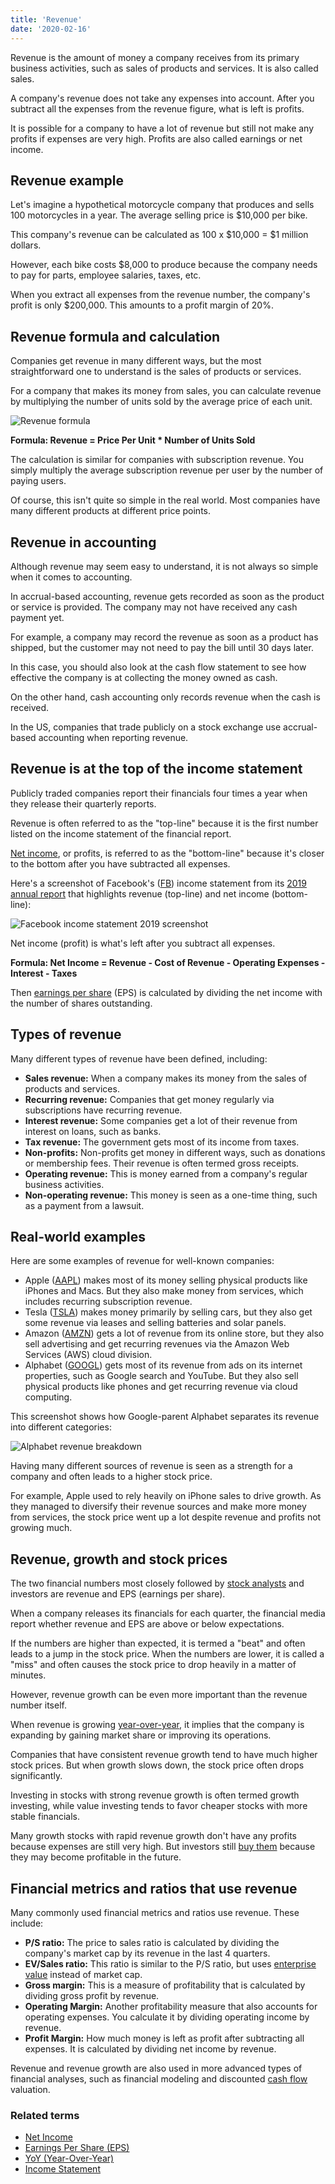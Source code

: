 ---
title: 'Revenue'
date: '2020-02-16'
---

Revenue is the amount of money a company receives from its primary business activities, such as sales of products and services. It is also called sales.

A company's revenue does not take any expenses into account. After you subtract all the expenses from the revenue figure, what is left is profits.

It is possible for a company to have a lot of revenue but still not make any profits if expenses are very high. Profits are also called earnings or net income.

## Revenue example

Let's imagine a hypothetical motorcycle company that produces and sells 100 motorcycles in a year. The average selling price is $10,000 per bike.

This company's revenue can be calculated as 100 x $10,000 = $1 million dollars.

However, each bike costs $8,000 to produce because the company needs to pay for parts, employee salaries, taxes, etc.

When you extract all expenses from the revenue number, the company's profit is only $200,000. This amounts to a profit margin of 20%.

## Revenue formula and calculation

Companies get revenue in many different ways, but the most straightforward one to understand is the sales of products or services.

For a company that makes its money from sales, you can calculate revenue by multiplying the number of units sold by the average price of each unit.

![Revenue formula](https://stockanalysis.com/wp-content/uploads/2020/02/revenue-formula.png)

**Formula: Revenue = Price Per Unit \* Number of Units Sold**

The calculation is similar for companies with subscription revenue. You simply multiply the average subscription revenue per user by the number of paying users.

Of course, this isn't quite so simple in the real world. Most companies have many different products at different price points.

## Revenue in accounting

Although revenue may seem easy to understand, it is not always so simple when it comes to accounting.

In accrual-based accounting, revenue gets recorded as soon as the product or service is provided. The company may not have received any cash payment yet.

For example, a company may record the revenue as soon as a product has shipped, but the customer may not need to pay the bill until 30 days later.

In this case, you should also look at the cash flow statement to see how effective the company is at collecting the money owned as cash.

On the other hand, cash accounting only records revenue when the cash is received.

In the US, companies that trade publicly on a stock exchange use accrual-based accounting when reporting revenue.

## Revenue is at the top of the income statement

Publicly traded companies report their financials four times a year when they release their quarterly reports.

Revenue is often referred to as the "top-line" because it is the first number listed on the income statement of the financial report.

[Net income](/term/net-income/), or profits, is referred to as the "bottom-line" because it's closer to the bottom after you have subtracted all expenses.

Here's a screenshot of Facebook's ([FB](/stocks/fb/)) income statement from its [2019 annual report](https://www.sec.gov/Archives/edgar/data/1326801/000132680119000009/fb-12312018x10k.htm) that highlights revenue (top-line) and net income (bottom-line):

![Facebook income statement 2019 screenshot](https://stockanalysis.com/wp-content/uploads/2020/02/facebook-income-statement-2019-screenshot.png)

Net income (profit) is what's left after you subtract all expenses.

**Formula: Net Income = Revenue - Cost of Revenue - Operating Expenses - Interest - Taxes**

Then [earnings per share](/term/eps-earnings-per-share/) (EPS) is calculated by dividing the net income with the number of shares outstanding.

## Types of revenue

Many different types of revenue have been defined, including:

-  **Sales revenue:** When a company makes its money from the sales of products and services.
-  **Recurring revenue:** Companies that get money regularly via subscriptions have recurring revenue.
-  **Interest revenue:** Some companies get a lot of their revenue from interest on loans, such as banks.
-  **Tax revenue:** The government gets most of its income from taxes.
-  **Non-profits:** Non-profits get money in different ways, such as donations or membership fees. Their revenue is often termed gross receipts.
-  **Operating revenue:** This is money earned from a company's regular business activities.
-  **Non-operating revenue:** This money is seen as a one-time thing, such as a payment from a lawsuit.

## Real-world examples

Here are some examples of revenue for well-known companies:

-  Apple ([AAPL](/stocks/aapl/)) makes most of its money selling physical products like iPhones and Macs. But they also make money from services, which includes recurring subscription revenue.
-  Tesla ([TSLA](/stocks/tsla/)) makes money primarily by selling cars, but they also get some revenue via leases and selling batteries and solar panels.
-  Amazon ([AMZN](/stocks/amzn/)) gets a lot of revenue from its online store, but they also sell advertising and get recurring revenues via the Amazon Web Services (AWS) cloud division.
-  Alphabet ([GOOGL](/stocks/googl/)) gets most of its revenue from ads on its internet properties, such as Google search and YouTube. But they also sell physical products like phones and get recurring revenue via cloud computing.

This screenshot shows how Google-parent Alphabet separates its revenue into different categories:

![Alphabet revenue breakdown](https://stockanalysis.com/wp-content/uploads/2020/02/alphabet-revenue-breakdown.png)

Having many different sources of revenue is seen as a strength for a company and often leads to a higher stock price.

For example, Apple used to rely heavily on iPhone sales to drive growth. As they managed to diversify their revenue sources and make more money from services, the stock price went up a lot despite revenue and profits not growing much.

## Revenue, growth and stock prices

The two financial numbers most closely followed by [stock analysts](/analyst-ratings-explained/) and investors are revenue and EPS (earnings per share).

When a company releases its financials for each quarter, the financial media report whether revenue and EPS are above or below expectations.

If the numbers are higher than expected, it is termed a "beat" and often leads to a jump in the stock price. When the numbers are lower, it is called a "miss" and often causes the stock price to drop heavily in a matter of minutes.

However, revenue growth can be even more important than the revenue number itself.

When revenue is growing [year-over-year](/term/yoy-year-over-year/), it implies that the company is expanding by gaining market share or improving its operations.

Companies that have consistent revenue growth tend to have much higher stock prices. But when growth slows down, the stock price often drops significantly.

Investing in stocks with strong revenue growth is often termed growth investing, while value investing tends to favor cheaper stocks with more stable financials.

Many growth stocks with rapid revenue growth don't have any profits because expenses are still very high. But investors still [buy them](/how-to-buy-stocks-online/) because they may become profitable in the future.

## Financial metrics and ratios that use revenue

Many commonly used financial metrics and ratios use revenue. These include:

-  **P/S ratio:** The price to sales ratio is calculated by dividing the company's market cap by its revenue in the last 4 quarters.
-  **EV/Sales ratio:** This ratio is similar to the P/S ratio, but uses [enterprise value](/term/enterprise-value/) instead of market cap.
-  **Gross margin:** This is a measure of profitability that is calculated by dividing gross profit by revenue.
-  **Operating Margin:** Another profitability measure that also accounts for operating expenses. You calculate it by dividing operating income by revenue.
-  **Profit Margin:** How much money is left as profit after subtracting all expenses. It is calculated by dividing net income by revenue.

Revenue and revenue growth are also used in more advanced types of financial analyses, such as financial modeling and discounted [cash flow](/term/cash-flow-statement/) valuation.

### Related terms

-  [Net Income](/term/net-income/)
-  [Earnings Per Share (EPS)](/term/eps-earnings-per-share/)
-  [YoY (Year-Over-Year)](/term/yoy-year-over-year/)
-  [Income Statement](/term/income-statement/)
